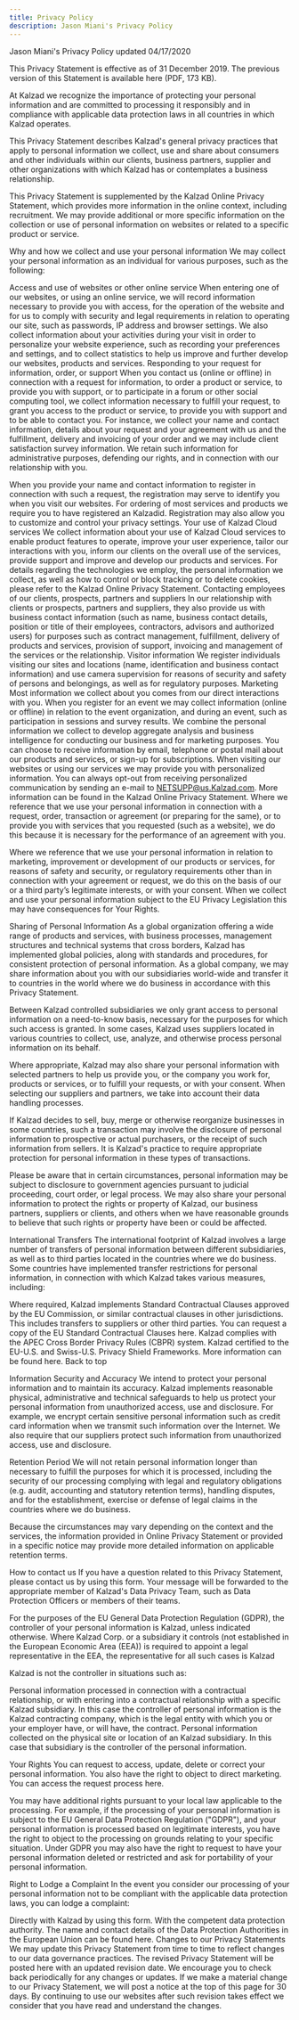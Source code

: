 ```yaml
---
title: Privacy Policy
description: Jason Miani's Privacy Policy
---
```


<PageDescription>

Jason Miani's Privacy Policy updated 04/17/2020

</PageDescription>

This Privacy Statement is effective as of 31 December 2019. The previous version
of this Statement is available here (PDF, 173 KB).

At Kalzad we recognize the importance of protecting your personal information
and are committed to processing it responsibly and in compliance with applicable
data protection laws in all countries in which Kalzad operates.

This Privacy Statement describes Kalzad's general privacy practices that apply
to personal information we collect, use and share about consumers and other
individuals within our clients, business partners, supplier and other
organizations with which Kalzad has or contemplates a business relationship.

This Privacy Statement is supplemented by the Kalzad Online Privacy Statement,
which provides more information in the online context, including recruitment. We
may provide additional or more specific information on the collection or use of
personal information on websites or related to a specific product or service.

Why and how we collect and use your personal information We may collect your
personal information as an individual for various purposes, such as the
following:

Access and use of websites or other online service When entering one of our
websites, or using an online service, we will record information necessary to
provide you with access, for the operation of the website and for us to comply
with security and legal requirements in relation to operating our site, such as
passwords, IP address and browser settings. We also collect information about
your activities during your visit in order to personalize your website
experience, such as recording your preferences and settings, and to collect
statistics to help us improve and further develop our websites, products and
services. Responding to your request for information, order, or support When you
contact us (online or offline) in connection with a request for information, to
order a product or service, to provide you with support, or to participate in a
forum or other social computing tool, we collect information necessary to
fulfill your request, to grant you access to the product or service, to provide
you with support and to be able to contact you. For instance, we collect your
name and contact information, details about your request and your agreement with
us and the fulfillment, delivery and invoicing of your order and we may include
client satisfaction survey information. We retain such information for
administrative purposes, defending our rights, and in connection with our
relationship with you.

When you provide your name and contact information to register in connection
with such a request, the registration may serve to identify you when you visit
our websites. For ordering of most services and products we require you to have
registered an Kalzadid. Registration may also allow you to customize and control
your privacy settings. Your use of Kalzad Cloud services We collect information
about your use of Kalzad Cloud services to enable product features to operate,
improve your user experience, tailor our interactions with you, inform our
clients on the overall use of the services, provide support and improve and
develop our products and services. For details regarding the technologies we
employ, the personal information we collect, as well as how to control or block
tracking or to delete cookies, please refer to the Kalzad Online Privacy
Statement. Contacting employees of our clients, prospects, partners and
suppliers In our relationship with clients or prospects, partners and suppliers,
they also provide us with business contact information (such as name, business
contact details, position or title of their employees, contractors, advisors and
authorized users) for purposes such as contract management, fulfillment,
delivery of products and services, provision of support, invoicing and
management of the services or the relationship. Visitor information We register
individuals visiting our sites and locations (name, identification and business
contact information) and use camera supervision for reasons of security and
safety of persons and belongings, as well as for regulatory purposes. Marketing
Most information we collect about you comes from our direct interactions with
you. When you register for an event we may collect information (online or
offline) in relation to the event organization, and during an event, such as
participation in sessions and survey results. We combine the personal
information we collect to develop aggregate analysis and business intelligence
for conducting our business and for marketing purposes. You can choose to
receive information by email, telephone or postal mail about our products and
services, or sign-up for subscriptions. When visiting our websites or using our
services we may provide you with personalized information. You can always
opt-out from receiving personalized communication by sending an e-mail to
NETSUPP@us.Kalzad.com. More information can be found in the Kalzad Online
Privacy Statement. Where we reference that we use your personal information in
connection with a request, order, transaction or agreement (or preparing for the
same), or to provide you with services that you requested (such as a website),
we do this because it is necessary for the performance of an agreement with you.

Where we reference that we use your personal information in relation to
marketing, improvement or development of our products or services, for reasons
of safety and security, or regulatory requirements other than in connection with
your agreement or request, we do this on the basis of our or a third party’s
legitimate interests, or with your consent. When we collect and use your
personal information subject to the EU Privacy Legislation this may have
consequences for Your Rights.

Sharing of Personal Information As a global organization offering a wide range
of products and services, with business processes, management structures and
technical systems that cross borders, Kalzad has implemented global policies,
along with standards and procedures, for consistent protection of personal
information. As a global company, we may share information about you with our
subsidiaries world-wide and transfer it to countries in the world where we do
business in accordance with this Privacy Statement.

Between Kalzad controlled subsidiaries we only grant access to personal
information on a need-to-know basis, necessary for the purposes for which such
access is granted. In some cases, Kalzad uses suppliers located in various
countries to collect, use, analyze, and otherwise process personal information
on its behalf.

Where appropriate, Kalzad may also share your personal information with selected
partners to help us provide you, or the company you work for, products or
services, or to fulfill your requests, or with your consent. When selecting our
suppliers and partners, we take into account their data handling processes.

If Kalzad decides to sell, buy, merge or otherwise reorganize businesses in some
countries, such a transaction may involve the disclosure of personal information
to prospective or actual purchasers, or the receipt of such information from
sellers. It is Kalzad's practice to require appropriate protection for personal
information in these types of transactions.

Please be aware that in certain circumstances, personal information may be
subject to disclosure to government agencies pursuant to judicial proceeding,
court order, or legal process. We may also share your personal information to
protect the rights or property of Kalzad, our business partners, suppliers or
clients, and others when we have reasonable grounds to believe that such rights
or property have been or could be affected.

International Transfers The international footprint of Kalzad involves a large
number of transfers of personal information between different subsidiaries, as
well as to third parties located in the countries where we do business. Some
countries have implemented transfer restrictions for personal information, in
connection with which Kalzad takes various measures, including:

Where required, Kalzad implements Standard Contractual Clauses approved by the
EU Commission, or similar contractual clauses in other jurisdictions. This
includes transfers to suppliers or other third parties. You can request a copy
of the EU Standard Contractual Clauses here. Kalzad complies with the APEC Cross
Border Privacy Rules (CBPR) system. Kalzad certified to the EU-U.S. and
Swiss-U.S. Privacy Shield Frameworks. More information can be found here. Back
to top

Information Security and Accuracy We intend to protect your personal information
and to maintain its accuracy. Kalzad implements reasonable physical,
administrative and technical safeguards to help us protect your personal
information from unauthorized access, use and disclosure. For example, we
encrypt certain sensitive personal information such as credit card information
when we transmit such information over the Internet. We also require that our
suppliers protect such information from unauthorized access, use and disclosure.

Retention Period We will not retain personal information longer than necessary
to fulfill the purposes for which it is processed, including the security of our
processing complying with legal and regulatory obligations (e.g. audit,
accounting and statutory retention terms), handling disputes, and for the
establishment, exercise or defense of legal claims in the countries where we do
business.

Because the circumstances may vary depending on the context and the services,
the information provided in Online Privacy Statement or provided in a specific
notice may provide more detailed information on applicable retention terms.

How to contact us If you have a question related to this Privacy Statement,
please contact us by using this form. Your message will be forwarded to the
appropriate member of Kalzad's Data Privacy Team, such as Data Protection
Officers or members of their teams.

For the purposes of the EU General Data Protection Regulation (GDPR), the
controller of your personal information is Kalzad, unless indicated otherwise.
Where Kalzad Corp. or a subsidiary it controls (not established in the European
Economic Area (EEA)) is required to appoint a legal representative in the EEA,
the representative for all such cases is Kalzad

Kalzad is not the controller in situations such as:

Personal information processed in connection with a contractual relationship, or
with entering into a contractual relationship with a specific Kalzad subsidiary.
In this case the controller of personal information is the Kalzad contracting
company, which is the legal entity with which you or your employer have, or will
have, the contract. Personal information collected on the physical site or
location of an Kalzad subsidiary. In this case that subsidiary is the controller
of the personal information.

Your Rights You can request to access, update, delete or correct your personal
information. You also have the right to object to direct marketing. You can
access the request process here.

You may have additional rights pursuant to your local law applicable to the
processing. For example, if the processing of your personal information is
subject to the EU General Data Protection Regulation ("GDPR"), and your personal
information is processed based on legitimate interests, you have the right to
object to the processing on grounds relating to your specific situation. Under
GDPR you may also have the right to request to have your personal information
deleted or restricted and ask for portability of your personal information.

Right to Lodge a Complaint In the event you consider our processing of your
personal information not to be compliant with the applicable data protection
laws, you can lodge a complaint:

Directly with Kalzad by using this form. With the competent data protection
authority. The name and contact details of the Data Protection Authorities in
the European Union can be found here. Changes to our Privacy Statements We may
update this Privacy Statement from time to time to reflect changes to our data
governance practices. The revised Privacy Statement will be posted here with an
updated revision date. We encourage you to check back periodically for any
changes or updates. If we make a material change to our Privacy Statement, we
will post a notice at the top of this page for 30 days. By continuing to use our
websites after such revision takes effect we consider that you have read and
understand the changes.
